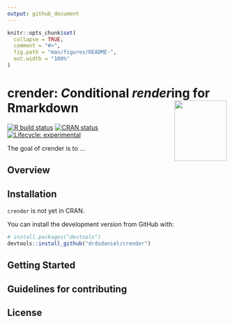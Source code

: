 ```yaml
---
output: github_document
---
```


<!-- README.md is generated from README.Rmd. Please edit that file -->

```r
knitr::opts_chunk$set(
  collapse = TRUE,
  comment = "#>",
  fig.path = "man/figures/README-",
  out.width = "100%"
)
```

# crender: *C*onditional *render*ing for Rmarkdown <img src="man/figures/logo.png" align="right" width=120 height=139 alt="" />

<!-- badges: start -->
[![R build status](https://github.com/drdsdaniel/crender/workflows/R-CMD-check/badge.svg)](https://github.com/drdsdaniel/crender/actions)
[![CRAN status](https://www.r-pkg.org/badges/version/crender)](https://CRAN.R-project.org/package=crender)
[![Lifecycle: experimental](https://img.shields.io/badge/lifecycle-experimental-orange.svg)](https://www.tidyverse.org/lifecycle/#experimental)
<!-- badges: end -->

The goal of crender is to ...

## Overview

## Installation

`crender` is not yet in CRAN.
<!-- You can install the released version of crender from [CRAN](https://CRAN.R-project.org) with: -->

<!-- ``` r -->
<!-- install.packages("crender") -->
<!-- ``` -->

You can install the development version from GitHub with:

```r
# install.packages("devtools")
devtools::install_github("drdsdaniel/crender")
```

## Getting Started

## Guidelines for contributing

## License

<!-- 
Desarrollar esta función:
---
author: "r crender::cr_toggle('Daniel E. de la Rosa', 'crender core team', only = NULL, cr_dbl = NULL)`"

params:
  html: TRUE
  latex: FALSE
  docx: FALSE
---

Esto hará que el autor sea Daniel en html y crender core team en los demás formatos.
Otra vez puedo utilizar los argumentos only y cr_dbl para controlar el resultado.

Si hay más de dos opciones entonces utiliza la función cr_* que corresponda especificando los formatos necesarios en only.

Ejemplo:

r cr_header('Libraries', only = 'html')`
r cr_header('Packages', only = c('latex', 'docx'))`
r cr_header('Imports', only = 'pptx')
-->


<!-- Falta la función cr_table -->

<!-- Falta la función cr_knit -->

<!-- Exclusive output --- la viñeta que va a explicar el parámetro `only` -->

<!-- Cerrar y abrir el documento está funcionando para este error. -->
<!-- pandoc.exe: proyeccion_demanda_electricidad.utf8.md: openBinaryFile: does not exist (No such file or directory) -->
<!-- Error: pandoc document conversion failed with error 1 -->
<!-- Execution halted -->
<!-- Este es un issue abierto en Rmarkdown, y parece que modificar el yaml lo activa -->
<!-- https://github.com/rstudio/rmarkdown/issues/1268 -->
<!-- SACAR EL html_notebook DEL YAML RESUELVE EL PROBLEMA -->


<!-- Si de verdad puedo poner múltiples rmarkdown::render dentro de la function knit, cual es el plan para rmd.polyglot, entonces tambien puedo hacer que crender cree distintas versiones de un mismo documento. Utilizando ver1...vern en lugar de lang1...langn. La idea básicamente es que pongo tantos lang(ver) en los párametros como idiomas(versiones) del mismo documento quiero. Entonces mientras pueda hacer que la funcion knit ejecute rmarkdown::render tantas veces como estos parámetros haya, intercalandolos 1 a 1, entonces puedo manipular los cr_val, incluso puedo combinar esto con los formatos de documentos, es decir que puedo tener distintas versiones en varios formatos con algunas diferencias en cada uno. En fin, los formatos tienen sentido porque puedo hacer una presentación por ejemplo al mismo tiempo, o porque puedo tener una versión html con elementos interactivos. Las versiones vendrían primero que los idiomas, ya que con las versiones puedo hacer lo de los idiomas. -->

<!-- Tener un parámetro ver_append que haga que las versiones posteriores incluyan las anteriores. Así me evito tener que estar escribiendo más y más versiones las funciones que aplican a más de una versión. -->

<!-- En los parámetros para las versiones me gustaría incluir nombres para las versiones más que verdadero o falso. -->

<!-- A la cr_knit function le pueda pasar un argumento correspondiente al nombre de salida del documento. -->

<!-- cr_switch un valor específico para cada formato(lan/ver). Esto más para el yaml, para el contenido mejor utilizar el argumento cr_only -->

<!-- usar |&mean(df$x)| para insertar código a ser evaluado. o yo puedo hacer que internamente una funcion como cr_RCode(mean(df$x)) se traduzca en |&mean(df$x)| para luego operar sobre ello.-->

<!-- Crear una función cr_eval() para evaluar el código R condicionalmente, y así nisiquiera evaluo el código cuando este no va a ser insertado en documento actual. Esto es algo similar a como funciona tryCatch incluso puede ser de este tipo que todo el código vaya dentro de ella o puedo hacer que funciones con %>% o mejor aún de ambas formas. En verdad resulta igual de peligroso que el argumento eval del chuck a menos que logre hacer algun tipo de dependencia que haga que el código se evalue solo si es necesario en cualquier parte del documento. -->

<!-- Puedo utilizar esto para la evaluación dinámica. https://bookdown.org/yihui/rmarkdown-cookbook/load-cache.html -->
